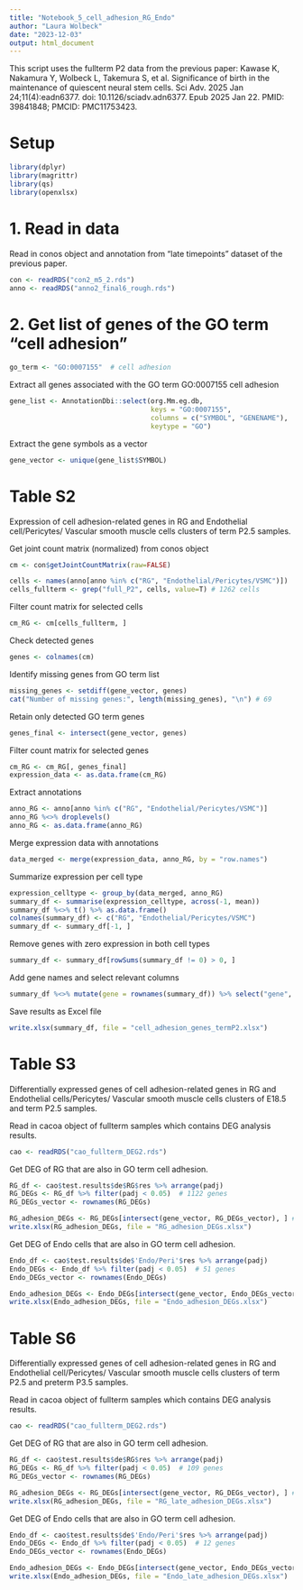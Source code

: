 ```yaml
---
title: "Notebook_5_cell_adhesion_RG_Endo"
author: "Laura Wolbeck"
date: "2023-12-03"
output: html_document
---
```


This script uses the fullterm P2 data from the previous paper: Kawase K, Nakamura Y, Wolbeck L, Takemura S, et al. Significance of birth in the maintenance of quiescent neural stem cells. Sci Adv. 2025 Jan 24;11(4):eadn6377. doi: 10.1126/sciadv.adn6377. Epub 2025 Jan 22. PMID: 39841848; PMCID: PMC11753423.

# Setup
```r
library(dplyr)
library(magrittr)
library(qs)
library(openxlsx)
```

# 1. Read in data
Read in conos object and annotation from "late timepoints" dataset of the previous paper.
```r
con <- readRDS("con2_m5_2.rds")
anno <- readRDS("anno2_final6_rough.rds")
```

# 2. Get list of genes of the GO term "cell adhesion"
```r
go_term <- "GO:0007155"  # cell adhesion
```

Extract all genes associated with the GO term GO:0007155 cell adhesion
```r
gene_list <- AnnotationDbi::select(org.Mm.eg.db, 
                                   keys = "GO:0007155", 
                                   columns = c("SYMBOL", "GENENAME"), 
                                   keytype = "GO")
```

Extract the gene symbols as a vector
```r
gene_vector <- unique(gene_list$SYMBOL)
```

# Table S2
Expression of cell adhesion-related genes in RG and Endothelial cell/Pericytes/ Vascular smooth muscle cells clusters of term P2.5 samples.

Get joint count matrix (normalized) from conos object
```r
cm <- con$getJointCountMatrix(raw=FALSE)
```
```r
cells <- names(anno[anno %in% c("RG", "Endothelial/Pericytes/VSMC")])
cells_fullterm <- grep("full_P2", cells, value=T) # 1262 cells
```

Filter count matrix for selected cells 
```r
cm_RG <- cm[cells_fullterm, ]
```

Check detected genes
```r
genes <- colnames(cm)
```

Identify missing genes from GO term list
```r
missing_genes <- setdiff(gene_vector, genes)
cat("Number of missing genes:", length(missing_genes), "\n") # 69
```

Retain only detected GO term genes
```r
genes_final <- intersect(gene_vector, genes)
```

Filter count matrix for selected genes
```r
cm_RG <- cm_RG[, genes_final]
expression_data <- as.data.frame(cm_RG)
```

Extract annotations
```r
anno_RG <- anno[anno %in% c("RG", "Endothelial/Pericytes/VSMC")]
anno_RG %<>% droplevels()
anno_RG <- as.data.frame(anno_RG)
```

Merge expression data with annotations
```r
data_merged <- merge(expression_data, anno_RG, by = "row.names")
```
Summarize expression per cell type
```r
expression_celltype <- group_by(data_merged, anno_RG)
summary_df <- summarise(expression_celltype, across(-1, mean))
summary_df %<>% t() %>% as.data.frame()
colnames(summary_df) <- c("RG", "Endothelial/Pericytes/VSMC")
summary_df <- summary_df[-1, ]
```

Remove genes with zero expression in both cell types
```r
summary_df <- summary_df[rowSums(summary_df != 0) > 0, ]
```

Add gene names and select relevant columns
```r
summary_df %<>% mutate(gene = rownames(summary_df)) %>% select("gene", "RG", "Endothelial/Pericytes/VSMC")
```

Save results as Excel file
```r
write.xlsx(summary_df, file = "cell_adhesion_genes_termP2.xlsx")
```

# Table S3
Differentially expressed genes of cell adhesion-related genes in RG and Endothelial cells/Pericytes/ Vascular smooth muscle cells clusters of E18.5 and term P2.5 samples.

Read in cacoa object of fullterm samples which contains DEG analysis results.
```r
cao <- readRDS("cao_fullterm_DEG2.rds")
```

Get DEG of RG that are also in GO term cell adhesion. 
```r
RG_df <- cao$test.results$de$RG$res %>% arrange(padj)
RG_DEGs <- RG_df %>% filter(padj < 0.05)  # 1122 genes
RG_DEGs_vector <- rownames(RG_DEGs)

RG_adhesion_DEGs <- RG_DEGs[intersect(gene_vector, RG_DEGs_vector), ] # 29 genes
write.xlsx(RG_adhesion_DEGs, file = "RG_adhesion_DEGs.xlsx")
```

Get DEG of Endo cells that are also in GO term cell adhesion. 
```r
Endo_df <- cao$test.results$de$'Endo/Peri'$res %>% arrange(padj)
Endo_DEGs <- Endo_df %>% filter(padj < 0.05)  # 51 genes
Endo_DEGs_vector <- rownames(Endo_DEGs)

Endo_adhesion_DEGs <- Endo_DEGs[intersect(gene_vector, Endo_DEGs_vector), ] # 2 genes
write.xlsx(Endo_adhesion_DEGs, file = "Endo_adhesion_DEGs.xlsx")
```

# Table S6
Differentially expressed genes of cell adhesion-related genes in RG and Endothelial cell/Pericytes/ Vascular smooth muscle cells clusters of term P2.5 and preterm P3.5 samples. 

Read in cacoa object of fullterm samples which contains DEG analysis results.
```r
cao <- readRDS("cao_fullterm_DEG2.rds")
```

Get DEG of RG that are also in GO term cell adhesion. 
```r
RG_df <- cao$test.results$de$RG$res %>% arrange(padj)
RG_DEGs <- RG_df %>% filter(padj < 0.05)  # 109 genes
RG_DEGs_vector <- rownames(RG_DEGs)

RG_adhesion_DEGs <- RG_DEGs[intersect(gene_vector, RG_DEGs_vector), ] # 5 genes
write.xlsx(RG_adhesion_DEGs, file = "RG_late_adhesion_DEGs.xlsx")
```

Get DEG of Endo cells that are also in GO term cell adhesion. 
```r
Endo_df <- cao$test.results$de$'Endo/Peri'$res %>% arrange(padj)
Endo_DEGs <- Endo_df %>% filter(padj < 0.05)  # 12 genes
Endo_DEGs_vector <- rownames(Endo_DEGs)

Endo_adhesion_DEGs <- Endo_DEGs[intersect(gene_vector, Endo_DEGs_vector), ] # 2 genes
write.xlsx(Endo_adhesion_DEGs, file = "Endo_late_adhesion_DEGs.xlsx")
```
